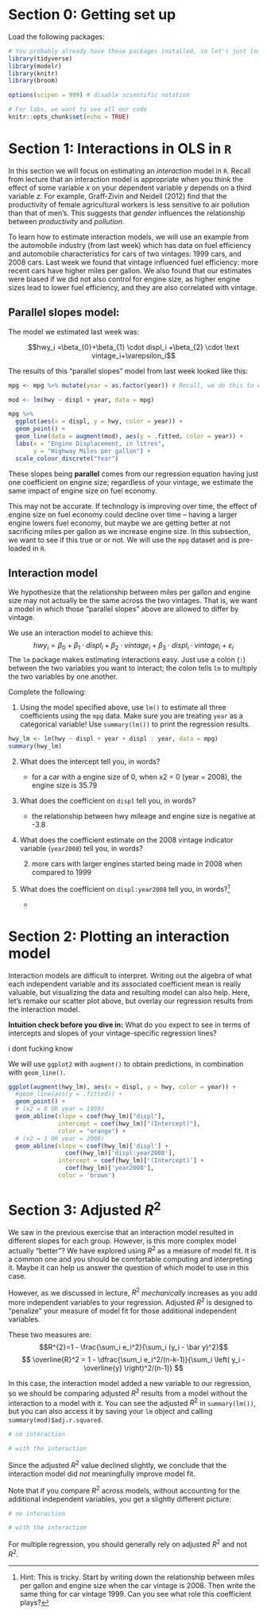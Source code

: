 # Section 0: Getting set up

Load the following packages:

```r
# You probably already have these packages installed, so let's just load them
library(tidyverse)
library(modelr)
library(knitr)
library(broom)

options(scipen = 999) # disable scientific notation

# For labs, we want to see all our code
knitr::opts_chunk$set(echo = TRUE)
```

# Section 1: Interactions in OLS in `R`

In this section we will focus on estimating an *interaction* model in `R`. Recall from lecture that an interaction model is appropriate when you think the effect of some variable $x$ on your dependent variable $y$ depends on a third variable $z$. For example, Graff-Zivin and Neidell (2012) find that the productivity of female agricultural workers is less sensitive to air pollution than that of men's. This suggests that *gender* influences the relationship between *productivity* and *pollution*.

To learn how to estimate interaction models, we will use an example from the automobile industry (from last week) which has data on fuel efficiency and automobile characteristics for cars of two vintages: 1999 cars, and 2008 cars. Last week we found that vintage influenced fuel efficiency: more recent cars have higher miles per gallon. We also found that our estimates were biased if we did not also control for engine size, as higher engine sizes lead to lower fuel efficiency, and they are also correlated with vintage.

## Parallel slopes model:

The model we estimated last week was:

$$hwy_i =\beta_{0}+\beta_{1} \cdot displ_i +\beta_{2} \cdot \text vintage_i+\varepsilon_i$$

The results of this "parallel slopes" model from last week looked like this:

```r
mpg <- mpg %>% mutate(year = as.factor(year)) # Recall, we do this to ensure our year variable is treated as a categorical variable

mod <- lm(hwy ~ displ + year, data = mpg)

mpg %>% 
  ggplot(aes(x = displ, y = hwy, color = year)) +
  geom_point() +
  geom_line(data = augment(mod), aes(y = .fitted, color = year)) + 
  labs(x = "Engine Displacement, in litres",
       y = "Highway Miles per gallon") +
  scale_colour_discrete("Year")
```

These slopes being **parallel** comes from our regression equation having just one coefficient on engine size; regardless of your vintage, we estimate the same impact of engine size on fuel economy.

This may not be accurate. If technology is improving over time, the effect of engine size on fuel economy could decline over time -- having a larger engine lowers fuel economy, but maybe we are getting better at not sacrificing miles per gallon as we increase engine size. In this subsection, we want to see if this true or or not. We will use the `mpg` dataset and is pre-loaded in `R`.

## Interaction model

We hypothesize that the relationship between miles per gallon and engine size may not actually be the same across the two vintages. That is, we want a model in which those "parallel slopes" above are allowed to differ by vintage.

We use an interaction model to achieve this: $$hwy_i=\beta_{0}+\beta_{1} \cdot displ_i + \beta_{2} \cdot vintage_i + \beta_{3} \cdot displ_i \cdot vintage_i + \varepsilon_i$$ The `lm` package makes estimating interactions easy. Just use a colon (`:`) between the two variables you want to interact; the colon tells `lm` to multiply the two variables by one another.

Complete the following:

1.  Using the model specified above, use `lm()` to estimate all three coefficients using the `mpg` data. Make sure you are treating `year` as a categorical variable! Use `summary(lm())` to print the regression results.

```r
hwy_lm <- lm(hwy ~ displ + year + displ : year, data = mpg)
summary(hwy_lm)
```

2.  What does the intercept tell you, in words?

    -   for a car with a engine size of 0, when x2 = 0 (year = 2008), the engine size is 35.79

3.  What does the coefficient on `displ` tell you, in words?

    -   the relationship between hwy mileage and engine size is negative at -3.8

4.  What does the coefficient estimate on the 2008 vintage indicator variable (`year2008`) tell you, in words?

    2.  more cars with larger engines started being made in 2008 when compared to 1999

5.  What does the coefficient on `displ:year2008` tell you, in words?[^week-4-lab-1]

    -   

[^week-4-lab-1]: Hint: This is tricky. Start by writing down the relationship between miles per gallon and engine size when the car vintage is 2008. Then write the same thing for car vintage 1999. Can you see what role this coefficient plays?

# Section 2: Plotting an interaction model

Interaction models are difficult to interpret. Writing out the algebra of what each independent variable and its associated coefficient mean is really valuable, but visualizing the data and resulting model can also help. Here, let's remake our scatter plot above, but overlay our regression results from the interaction model.

**Intuition check before you dive in:** What do you expect to see in terms of intercepts and slopes of your vintage-specific regression lines?

i dont fucking know

We will use `ggplot2` with `augment()` to obtain predictions, in combination with `geom_line()`.

```r
ggplot(augment(hwy_lm), aes(x = displ, y = hwy, color = year)) +
  #geom_line(aes(y = .fitted)) +
  geom_point() +
  # (x2 = 0 OR year = 1999)
  geom_abline(slope = coef(hwy_lm)["displ"],
              intercept = coef(hwy_lm)["(Intercept)"],
              color = "orange") +
  # (x2 = 1 OR year = 2008)
  geom_abline(slope = coef(hwy_lm)['displ'] + 
                coef(hwy_lm)['displ:year2008'], 
              intercept = coef(hwy_lm)['(Intercept)'] +
                coef(hwy_lm)['year2008'],
              color = 'brown')

```

# Section 3: Adjusted $R^2$

We saw in the previous exercise that an interaction model resulted in different slopes for each group. However, is this more complex model actually "better"? We have explored using $R^2$ as a measure of model fit. It is a common one and you should be comfortable computing and interpreting it. Maybe it can help us answer the question of which model to use in this case.

However, as we discussed in lecture, $R^2$ *mechanically* increases as you add more independent variables to your regression. Adjusted $R^2$ is designed to "penalize" your measure of model fit for those additional independent variables.

These two measures are: $$R^{2}=1 - \frac{\sum_i e_i^2}{\sum_i (y_i - \bar y)^2}$$ $$ \overline{R}^2 = 1 - \dfrac{\sum_i e_i^2/(n-k-1)}{\sum_i \left( y_i - \overline{y} \right)^2/(n-1)} $$

In this case, the interaction model added a new variable to our regression, so we should be comparing adjusted $R^2$ results from a model without the interaction to a model with it. You can see the adjusted $R^2$ in `summary(lm())`, but you can also access it by saving your `lm` object and calling `summary(mod)$adj.r.squared`.

```r
# no interaction

# with the interaction

```

Since the adjusted $R^2$ value declined slightly, we conclude that the interaction model did *not* meaningfully improve model fit.

Note that if you compare $R^2$ across models, without accounting for the additional independent variables, you get a slightly different picture:

```r
# no interaction

# with the interaction

```

For multiple regression, you should generally rely on adjusted $R^2$ and not $R^2$.
